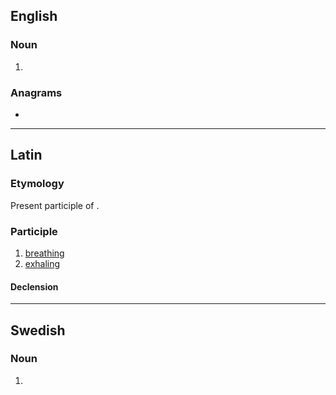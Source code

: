 ==English==

===Noun===
{{head|en|noun form}}

# {{plural of|en|spiran}}

===Anagrams===
* {{anagrams|en|a=ainprss|spinars|sprains}}

----

==Latin==

===Etymology===
Present participle of {{m|la|spīrō}}.

===Participle===
{{la-part|spīrāns}}

# [[breathing]]
# [[exhaling]]

====Declension====
{{la-adecl|spīrāns<3-P+>}}

----

==Swedish==

===Noun===
{{head|sv|noun form}}

# {{sv-noun-form-def-gen|spira}}